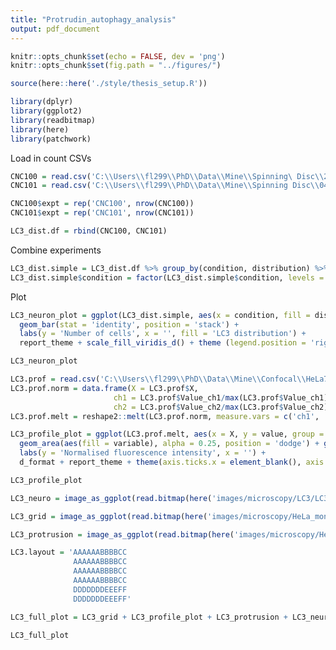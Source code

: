 ```yaml
---
title: "Protrudin_autophagy_analysis"
output: pdf_document
---
```


```r
knitr::opts_chunk$set(echo = FALSE, dev = 'png')
knitr::opts_chunk$set(fig.path = "../figures/")

source(here::here('./style/thesis_setup.R'))

library(dplyr)
library(ggplot2)
library(readbitmap)
library(here)
library(patchwork)
```

Load in count CSVs
```r
CNC100 = read.csv('C:\\Users\\fl299\\PhD\\Data\\Mine\\Spinning\ Disc\\270422_cnc100\\CNC100_LC3_dist.csv')
CNC101 = read.csv('C:\\Users\\fl299\\PhD\\Data\\Mine\\Spinning Disc\\040522_cnc101\\CNC101_LC3_dist.csv')

CNC100$expt = rep('CNC100', nrow(CNC100))
CNC101$expt = rep('CNC101', nrow(CNC101))

LC3_dist.df = rbind(CNC100, CNC101)
```

Combine experiments
```r
LC3_dist.simple = LC3_dist.df %>% group_by(condition, distribution) %>% summarise(count = sum(number))
LC3_dist.simple$condition = factor(LC3_dist.simple$condition, levels = c('GFP', 'WT', 'Mut2'), labels = c('Control', 'WT', 'Active'))

```

Plot

```r
LC3_neuron_plot = ggplot(LC3_dist.simple, aes(x = condition, fill = distribution, y = count)) + 
  geom_bar(stat = 'identity', position = 'stack') + 
  labs(y = 'Number of cells', x = '', fill = 'LC3 distribution') + 
  report_theme + scale_fill_viridis_d() + theme (legend.position = 'right')

LC3_neuron_plot
```

```r
LC3.prof = read.csv('C:\\Users\\fl299\\PhD\\Data\\Mine\\Confocal\\HeLa7-9_LC3_TIFs\\7\\stacks\\max_projections\\intensity_profiles\\WT2_Stack_profile.csv')
LC3.prof.norm = data.frame(X = LC3.prof$X,
                       ch1 = LC3.prof$Value_ch1/max(LC3.prof$Value_ch1),
                       ch2 = LC3.prof$Value_ch2/max(LC3.prof$Value_ch2))
LC3.prof.melt = reshape2::melt(LC3.prof.norm, measure.vars = c('ch1', 'ch2'))

LC3_profile_plot = ggplot(LC3.prof.melt, aes(x = X, y = value, group = variable)) + 
  geom_area(aes(fill = variable), alpha = 0.25, position = 'dodge') + geom_line(aes(colour = variable), size = 2) + 
  labs(y = 'Normalised fluorescence intensity', x = '') +
  d_format + report_theme + theme(axis.ticks.x = element_blank(), axis.text.x = element_blank())

LC3_profile_plot 

```

```r
LC3_neuro = image_as_ggplot(read.bitmap(here('images/microscopy/LC3/LC3_neuron_examples.png')))
```
```r
LC3_grid = image_as_ggplot(read.bitmap(here('images/microscopy/HeLa_montages/LC3_WT_inset_grid.png')))
```
```r
LC3_protrusion = image_as_ggplot(read.bitmap(here('images/microscopy/HeLa_montages/LC3_WT_protrusion_vertical.png')))
```

```r
LC3.layout = 'AAAAAABBBBCC
              AAAAAABBBBCC
              AAAAAABBBBCC
              AAAAAABBBBCC
              DDDDDDDEEEFF
              DDDDDDDEEEFF'

LC3_full_plot = LC3_grid + LC3_profile_plot + LC3_protrusion + LC3_neuro + LC3_neuron_plot + guide_area() + plot_annotation(tag_levels = 'A') + plot_layout(design = LC3.layout, guides = 'collect')

LC3_full_plot
```